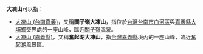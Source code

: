 '''大凍山'''可以指：
* [[大凍山_(台南嘉義)|大凍山 (台南嘉義)]]，又稱'''關子嶺大凍山'''，指位於[[台灣|台灣]][[台南市|台南市]][[白河區|白河區]]與[[嘉義縣|嘉義縣]][[大埔鄉|大埔鄉]]交界處的一座山峰，臨近[[關子嶺|關子嶺]][[溫泉|溫泉]]。
* [[大凍山_(嘉義縣)|大凍山 (嘉義縣)]]，又稱'''奮起湖大凍山'''，指[[台灣|台灣]][[嘉義縣|嘉義縣]]境內的一座山峰，臨近[[奮起湖|奮起湖]]風景區。
{{disambig|Cat=三字地名消歧义}}